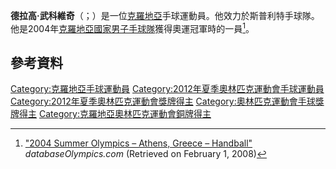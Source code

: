 '''德拉高·武科維奇'''（{{lang-hr|Drago Vuković}}；{{bd|1983年|8月3日}}）是一位[[克羅地亞|克羅地亞]]手球運動員。他效力於斯普利特手球隊。他是2004年[[克羅地亞國家男子手球隊|克羅地亞國家男子手球隊]]獲得奧運冠軍時的一員<ref name=db-ol>[http://www.databaseolympics.com/games/gamessport.htm?g=26&sp=HAN "2004 Summer Olympics – Athens, Greece – Handball"] {{webarchive|url=https://web.archive.org/web/20080407003625/http://www.databaseolympics.com/games/gamessport.htm?g=26&sp=HAN |date=2008-04-07 }} ''databaseOlympics.com'' (Retrieved on February 1, 2008)</ref>。

==參考資料==
{{Reflist}}
{{DEFAULTSORT:Vuković, Drago}}
[[Category:克羅地亞手球運動員|Category:克羅地亞手球運動員]]
[[Category:2012年夏季奧林匹克運動會手球運動員|Category:2012年夏季奧林匹克運動會手球運動員]]
[[Category:2012年夏季奧林匹克運動會獎牌得主|Category:2012年夏季奧林匹克運動會獎牌得主]]
[[Category:奧林匹克運動會手球獎牌得主|Category:奧林匹克運動會手球獎牌得主]]
[[Category:克羅地亞奧林匹克運動會銅牌得主|Category:克羅地亞奧林匹克運動會銅牌得主]]